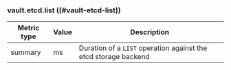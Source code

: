 ### vault.etcd.list ((#vault-etcd-list))

Metric type | Value | Description
----------- | ----- | -----------
summary     | ms    | Duration of a `LIST` operation against the etcd storage backend